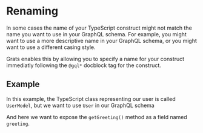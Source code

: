 
# Renaming

In some cases the name of your TypeScript construct might not match the name you want to use in your GraphQL schema. For example, you might want to use a more descriptive name in your GraphQL schema, or you might want to use a different casing style.

Grats enables this by allowing you to specify a name for your construct immediatly following the `@gql*` docblock tag for the construct.

## Example

In this example, the TypeScript class representing our user is called `UserModel`, but we want to use `User` in our GraphQL schema

<GratsCode mode="ts" out={RenamingType} />

And here we want to expose the `getGreeting()` method as a field named `greeting`.

<GratsCode mode="ts" out={RenamingField} />
